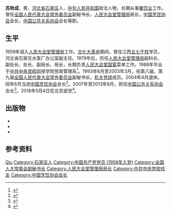 {{Infobox officeholder
| 姓名     = 苏秋成
| 图像     = 
| 性别     = 男
| 职务     = [[中国烹饪协会|中国烹饪协会]]会长
| 就任日期 = 2004年6月
| 卸任日期 = 2014年9月
| 前任     = [[张世尧|张世尧]]
| 继任     = [[姜俊贤|姜俊贤]]
| 职务2    = {{中華人民共和國國徽}}[[全国人民代表大会常务委员会|全国人民代表大会常务委员会]]副秘书长
| 就任日期2= 1993年6月
| 卸任日期2= 2003年3月
| 秘书长2  = [[曹志_(1928年)|曹志]]{{to}}[[何椿霖|何椿霖]]
| 出生日期 = 1942年6月
| 出生地点 = {{CHN-1928}}[[河北省|河北省]][[石門市|石門市]]（今[[石家莊市|石家莊市]]）
| 逝世日期 = {{Dda|2018|5|4|1942|6}}
| 逝世地点 = {{PRC}}[[北京市|北京市]]
| 职业     = [[政治人物|政治人物]]
| 國籍     = {{PRC}}
| 政党     = {{CPC}}
}}
'''苏秋成'''{{BD|1942年|6月|2018年|5月4日|catIdx=Su}}，男，[[河北省|河北省]][[石家庄市|石家庄]]人，[[中华人民共和国|中华人民共和国]]政治人物，长期从事[[餐饮业|餐饮业]]工作。曾任[[全国人民代表大会常务委员会|全国人民代表大会常务委员会]]副秘书长，[[人民大会堂管理局|人民大会堂管理局]]局长，[[中国烹饪协会|中国烹饪协会]]会长，[[中国公共关系协会|中国公共关系协会]]会长等职。

==生平==
1959年调入[[人民大会堂管理局|人民大会堂管理局]]工作。[[文化大革命|文化大革命]]期间，曾任江西[[五七干校|五七干校]]学员，河北省石家庄水泵厂办公室副主任。1979年后，历任[[人民大会堂管理局|人民大会堂管理局]]副科长、副处长、处长、副局长、局长，长期负责[[人民大会堂|人民大会堂]][[国宴|国宴]]菜单工作。1988年毕业于[[中共中央党校|中共中央党校]]函授学院党政管理系<ref>{{cite book |editor=中国人名大词典编辑部 |title=中国人名大词典: 现任党政军领导人物卷 |date=1994 |publisher=外文出版社 |isbn=9787119007250 |page=561}}</ref>。1993年6月至2003年3月，任第八届、第九届[[全国人民代表大会常务委员会|全国人民代表大会常务委员会]]副秘书长，[[中国共产党全国人民代表大会常务委员会机关党组|机关党组]]成员。2004年4月退休。同年6月当选[[中国烹饪协会|中国烹饪协会]]会长<ref>{{cite journal |author1=王胜武 |author2=李刚 |title=走近苏秋成——新当选的中国烹饪协会会长访谈 |journal=餐饮世界 |date=2004 |issue=09S |issn=1671-2447}}</ref>。2007年至2013年8月，担任[[中国公共关系协会|中国公共关系协会]]会长<ref>{{cite web |title=中国公共关系协会召开五届三次理事会 柳斌杰任会长 |url=http://china.cnr.cn/gdgg/201308/t20130812_513288304.shtml |publisher=中国广播网 |date=2013-08-12}}</ref>。2018年5月4日在北京逝世<ref>{{cite web |title=苏秋成同志逝世 |url=http://www.xinhuanet.com/politics/2018-05/18/c_1122853815.htm |publisher=[[新华网|新华网]] |archiveurl=https://web.archive.org/web/20200809210403/http://www.xinhuanet.com/politics/2018-05/18/c_1122853815.htm |archivedate=2020-08-09 |date=2018-05-18 |access-date=2020-09-14 |dead-url=no }}</ref>。
==出版物==
*{{cite book |editor=苏秋成 |title=国宴食品雕刻 |date=1989 |publisher=人民大会堂管理局 |location=北京 |isbn=7-80025-196-9}}
*{{cite book |editor=苏秋成 |title=人民大会堂国宴菜点精选 |date=1999 |publisher=外文出版社 |location=北京 |isbn=7-119-02415-9}}
*{{cite book |editor=苏秋成 |editor2=石启忠 |title=人民大会堂珍藏书画 |date=1999 |publisher=江苏美术出版社 |location=南京 |isbn=7-5344-0911-X}}
==参考资料==
{{reflist}}
{{Authority control}}
{{DEFAULTSORT:Su}}
[[Category:苏姓|Qiu]]
[[Category:石家庄人|Category:石家庄人]]
[[Category:中国共产党党员_(1958年入党)|Category:中国共产党党员 (1958年入党)]]
[[Category:全国人大常委会副秘书长|Category:全国人大常委会副秘书长]]
[[Category:人民大会堂管理局局长|Category:人民大会堂管理局局长]]
[[Category:中共中央党校校友|Category:中共中央党校校友]]
[[Category:中国烹饪协会会长|Category:中国烹饪协会会长]]